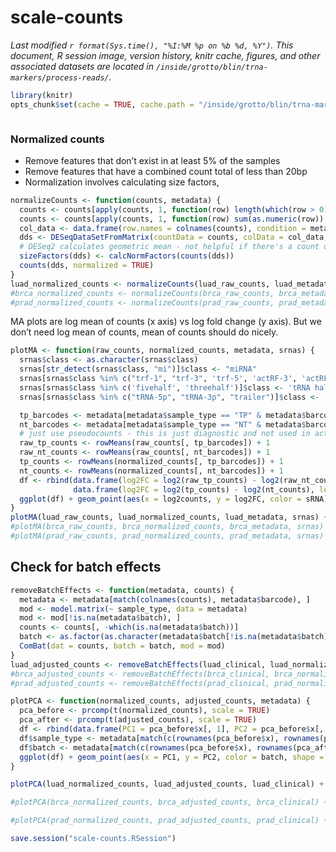 # scale-counts
_Last modified `r format(Sys.time(), "%I:%M %p on %b %d, %Y")`. This document, R session image, version history, knitr cache, figures, and other associated datasets are located in `/inside/grotto/blin/trna-markers/process-reads/`._

```r
library(knitr)
opts_chunk$set(cache = TRUE, cache.path = "/inside/grotto/blin/trna-markers/process-reads/cache/scale-counts/", fig.path = "/inside/grotto/blin/trna-markers/process-reads/figure/scale-counts/", eval = TRUE, echo = TRUE, warning = FALSE, results = FALSE, message = FALSE, autodep = TRUE, dev = "png", dpi = 300)
```

```r
```


### Normalized counts

- Remove features that don't exist in at least 5% of the samples
- Remove features that have a combined count total of less than 20bp
- Normalization involves calculating size factors, 

```r
normalizeCounts <- function(counts, metadata) {
  counts <- counts[apply(counts, 1, function(row) length(which(row > 0)) > length(colnames(counts)) * 0.05), ]
  counts <- counts[apply(counts, 1, function(row) sum(as.numeric(row)) > 20), ]
  col_data <- data.frame(row.names = colnames(counts), condition = metadata[match(colnames(counts), metadata$barcode), ]$sample_type, type = 'single-read')
  dds <- DESeqDataSetFromMatrix(countData = counts, colData = col_data, design = ~ condition)
  # DESeq2 calculates geometric mean - not helpful if there's a count of 0. I don't want to use pseudocounts, so I'll use TMM instead
  sizeFactors(dds) <- calcNormFactors(counts(dds))
  counts(dds, normalized = TRUE)
}
luad_normalized_counts <- normalizeCounts(luad_raw_counts, luad_metadata)
#brca_normalized_counts <- normalizeCounts(brca_raw_counts, brca_metadata)
#prad_normalized_counts <- normalizeCounts(prad_raw_counts, prad_metadata)
```

MA plots are log mean of counts (x axis) vs log fold change (y axis). But we don't need log mean of counts, mean of counts should do nicely.

```r
plotMA <- function(raw_counts, normalized_counts, metadata, srnas) {
  srnas$class <- as.character(srnas$class)
  srnas[str_detect(srnas$class, "mi")]$class <- "miRNA"
  srnas[srnas$class %in% c("trf-1", "trf-3", 'trf-5', 'actRF-3', 'actRF-5')]$class <- "tsRNA"
  srnas[srnas$class %in% c('fivehalf', 'threehalf')]$class <- 'tRNA half'
  srnas[srnas$class %in% c("tRNA-5p", "tRNA-3p", "trailer")]$class <- 'tRNA flanking'

  tp_barcodes <- metadata[metadata$sample_type == "TP" & metadata$barcode %in% colnames(normalized_counts), ]$barcode
  nt_barcodes <- metadata[metadata$sample_type == "NT" & metadata$barcode %in% colnames(normalized_counts), ]$barcode
  # just use pseudocounts - this is just diagnostic and not used in actual data.
  raw_tp_counts <- rowMeans(raw_counts[, tp_barcodes]) + 1
  raw_nt_counts <- rowMeans(raw_counts[, nt_barcodes]) + 1
  tp_counts <- rowMeans(normalized_counts[, tp_barcodes]) + 1
  nt_counts <- rowMeans(normalized_counts[, nt_barcodes]) + 1
  df <- rbind(data.frame(log2FC = log2(raw_tp_counts) - log2(raw_nt_counts), log2counts = log2((raw_tp_counts + raw_nt_counts)/2), normalized = "Raw", sRNA = srnas$class[match(names(raw_tp_counts), srnas$tx_name)]),
              data.frame(log2FC = log2(tp_counts) - log2(nt_counts), log2counts = log2((tp_counts + nt_counts)/2), normalized = "Normalized", sRNA = srnas$class[match(names(tp_counts), srnas$tx_name)]))
  ggplot(df) + geom_point(aes(x = log2counts, y = log2FC, color = sRNA), size = 1, alpha = 0.3) + geom_hline(yintercept = 0, color = "red") + facet_wrap(~ normalized)
}
plotMA(luad_raw_counts, luad_normalized_counts, luad_metadata, srnas) + ggtitle("LUAD MA plot")
#plotMA(brca_raw_counts, brca_normalized_counts, brca_metadata, srnas) + ggtitle("BRCA MA plot")
#plotMA(prad_raw_counts, prad_normalized_counts, prad_metadata, srnas) + ggtitle("PRAD MA plot")
```


## Check for batch effects

```r
removeBatchEffects <- function(metadata, counts) {
  metadata <- metadata[match(colnames(counts), metadata$barcode), ]
  mod <- model.matrix(~ sample_type, data = metadata)
  mod <- mod[!is.na(metadata$batch), ]
  counts <- counts[, -which(is.na(metadata$batch))]
  batch <- as.factor(as.character(metadata$batch[!is.na(metadata$batch)]))
  ComBat(dat = counts, batch = batch, mod = mod)
}
luad_adjusted_counts <- removeBatchEffects(luad_clinical, luad_normalized_counts)
#brca_adjusted_counts <- removeBatchEffects(brca_clinical, brca_normalized_counts)
#prad_adjusted_counts <- removeBatchEffects(prad_clinical, prad_normalized_counts) 
```

```r
plotPCA <- function(normalized_counts, adjusted_counts, metadata) {
  pca_before <- prcomp(t(normalized_counts), scale = TRUE)
  pca_after <- prcomp(t(adjusted_counts), scale = TRUE)
  df <- rbind(data.frame(PC1 = pca_before$x[, 1], PC2 = pca_before$x[, 2], adjusted = "Not adjusted"), data.frame(PC1 = pca_after$x[, 1], PC2 = pca_after$x[, 2], adjusted = "Adjusted"))
  df$sample_type <- metadata[match(c(rownames(pca_before$x), rownames(pca_after$x)), metadata$barcode), ]$sample_type
  df$batch <- metadata[match(c(rownames(pca_before$x), rownames(pca_after$x)), metadata$barcode), ]$batch
  ggplot(df) + geom_point(aes(x = PC1, y = PC2, color = batch, shape = batch, size = sample_type), alpha = 0.3) + scale_shape_manual(values = c(1:22, 34:60)[1:nlevels(df$batch)]) + scale_size_manual(values = c(2, 5)) + guides(color = guide_legend(ncol = 2), shape = guide_legend(ncol = 2), size = guide_legend(ncol = 2)) + facet_wrap(~ adjusted)
}
``` 

```r
plotPCA(luad_normalized_counts, luad_adjusted_counts, luad_clinical) + ggtitle("PCA for batch effect adjusted LUAD data")
```

```r
#plotPCA(brca_normalized_counts, brca_adjusted_counts, brca_clinical) + ggtitle("PCA for batch effect adjusted BRCA data")
```

```r
#plotPCA(prad_normalized_counts, prad_adjusted_counts, prad_clinical) + ggtitle("PCA for batch effect adjusted PRAD data")
```



```r
save.session("scale-counts.RSession")
```
